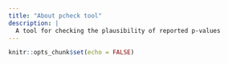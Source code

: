 ```yaml
---
title: "About pcheck tool"
description: |
  A tool for checking the plausibility of reported p-values
---
```


```r
knitr::opts_chunk$set(echo = FALSE)
```

